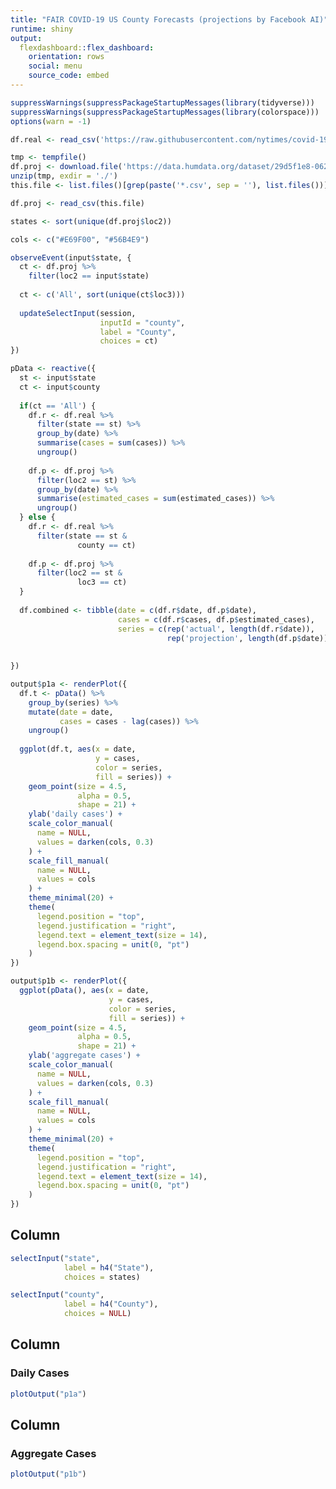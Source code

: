 ```yaml
---
title: "FAIR COVID-19 US County Forecasts (projections by Facebook AI)"
runtime: shiny
output: 
  flexdashboard::flex_dashboard:
    orientation: rows
    social: menu
    source_code: embed
---
```

```r
suppressWarnings(suppressPackageStartupMessages(library(tidyverse)))
suppressWarnings(suppressPackageStartupMessages(library(colorspace)))
options(warn = -1)
```

```r
df.real <- read_csv('https://raw.githubusercontent.com/nytimes/covid-19-data/master/us-counties.csv')

tmp <- tempfile()
df.proj <- download.file('https://data.humdata.org/dataset/29d5f1e8-062e-4d30-be0c-bc50fab2a7c1/resource/4c934a8f-123c-45e3-8191-cfa8ce5c3158/download/covid19_forecast_file_formatted_2020-12-23.zip', tmp)
unzip(tmp, exdir = './')
this.file <- list.files()[grep(paste('*.csv', sep = ''), list.files())]

df.proj <- read_csv(this.file)

states <- sort(unique(df.proj$loc2))

cols <- c("#E69F00", "#56B4E9")
```

```r

observeEvent(input$state, {
  ct <- df.proj %>% 
    filter(loc2 == input$state)
  
  ct <- c('All', sort(unique(ct$loc3)))
  
  updateSelectInput(session, 
                    inputId = "county", 
                    label = "County", 
                    choices = ct)
})

pData <- reactive({
  st <- input$state
  ct <- input$county
  
  if(ct == 'All') {
    df.r <- df.real %>%
      filter(state == st) %>%
      group_by(date) %>%
      summarise(cases = sum(cases)) %>%
      ungroup()
    
    df.p <- df.proj %>%
      filter(loc2 == st) %>%
      group_by(date) %>%
      summarise(estimated_cases = sum(estimated_cases)) %>%
      ungroup()
  } else {
    df.r <- df.real %>% 
      filter(state == st &
               county == ct)
    
    df.p <- df.proj %>%
      filter(loc2 == st &
               loc3 == ct)
  }
  
  df.combined <- tibble(date = c(df.r$date, df.p$date), 
                        cases = c(df.r$cases, df.p$estimated_cases), 
                        series = c(rep('actual', length(df.r$date)), 
                                   rep('projection', length(df.p$date))))
  
  
})

output$p1a <- renderPlot({
  df.t <- pData() %>%
    group_by(series) %>%
    mutate(date = date,
           cases = cases - lag(cases)) %>%
    ungroup()
  
  ggplot(df.t, aes(x = date, 
                   y = cases, 
                   color = series,
                   fill = series)) +
    geom_point(size = 4.5, 
               alpha = 0.5, 
               shape = 21) +
    ylab('daily cases') + 
    scale_color_manual(
      name = NULL,
      values = darken(cols, 0.3)
    ) +
    scale_fill_manual(
      name = NULL,
      values = cols
    ) +
    theme_minimal(20) +
    theme(
      legend.position = "top",
      legend.justification = "right",
      legend.text = element_text(size = 14),
      legend.box.spacing = unit(0, "pt")
    )
})

output$p1b <- renderPlot({
  ggplot(pData(), aes(x = date, 
                      y = cases, 
                      color = series,
                      fill = series)) +
    geom_point(size = 4.5, 
               alpha = 0.5, 
               shape = 21) +
    ylab('aggregate cases') +
    scale_color_manual(
      name = NULL,
      values = darken(cols, 0.3)
    ) +
    scale_fill_manual(
      name = NULL,
      values = cols
    ) +
    theme_minimal(20) +
    theme(
      legend.position = "top",
      legend.justification = "right",
      legend.text = element_text(size = 14),
      legend.box.spacing = unit(0, "pt")
    )
})
```

Column {.sidebar}
-----------------------------------------------------------------------

```r
selectInput("state", 
            label = h4("State"),
            choices = states)

selectInput("county", 
            label = h4("County"),
            choices = NULL)
```

Column
-----------------------------------------------------------------------

### Daily Cases

```r
plotOutput("p1a")
```

Column
-----------------------------------------------------------------------

### Aggregate Cases

```r
plotOutput("p1b")
```